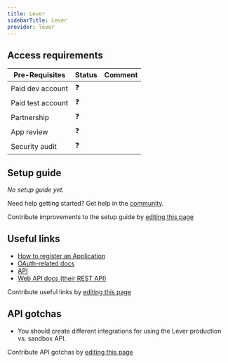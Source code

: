```yaml
---
title: Lever
sidebarTitle: Lever
provider: lever
---
```



<Overview />
<PreBuiltTooling provider={providers[pageMetadata.provider]} />
<PreBuiltUseCases />

## Access requirements
| Pre-Requisites | Status | Comment|
| - | - | - |
| Paid dev account | ❓ |  |
| Paid test account | ❓ |  |
| Partnership | ❓ | |
| App review | ❓ |  |
| Security audit | ❓ | |


## Setup guide

_No setup guide yet._

<Tip>Need help getting started? Get help in the [community](https://nango.dev/slack).</Tip>

<Note>Contribute improvements to the setup guide by [editing this page](https://github.com/nangohq/nango/tree/master/docs-v2/integrations/all/lever.mdx)</Note>


## Useful links

-   [How to register an Application](https://hire.lever.co/developer/oauth#getting-set-up-with-oauth)
-   [OAuth-related docs](https://hire.lever.co/developer/oauth#oauth-at-a-high-level)
-   [API](https://hire.lever.co/developer/documentation#lever-api-reference)
-   [Web API docs (their REST API)](https://hire.lever.co/developer/documentation)

<Note>Contribute useful links by [editing this page](https://github.com/nangohq/nango/tree/master/docs-v2/integrations/all/lever.mdx)</Note>

## API gotchas

- You should create different integrations for using the Lever production vs. sandbox API.

<Note>Contribute API gotchas by [editing this page](https://github.com/nangohq/nango/tree/master/docs-v2/integrations/all/lever.mdx)</Note>
